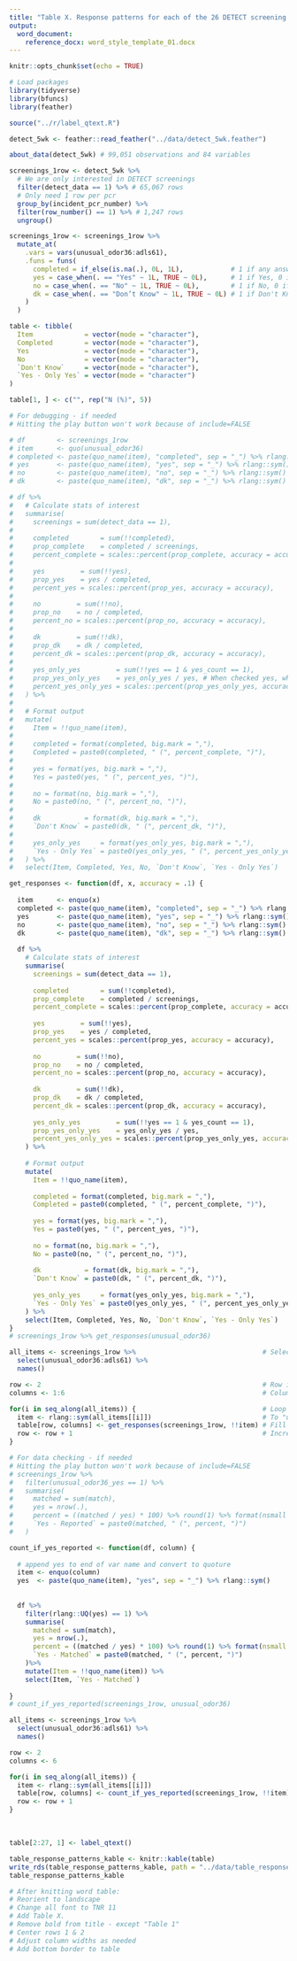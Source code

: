 ```yaml
---
title: "Table X. Response patterns for each of the 26 DETECT screening items"
output:
  word_document:
    reference_docx: word_style_template_01.docx
---
```


```r
knitr::opts_chunk$set(echo = TRUE)
```

```r
# Load packages
library(tidyverse)
library(bfuncs)
library(feather)

source("../r/label_qtext.R")
```

<!-- Load data -->

<!-- Deidentified 5-week pilot data. Created in data_medstar_aps_merged_03_preprocess_for_analysis.Rmd  -->

```r
detect_5wk <- feather::read_feather("../data/detect_5wk.feather")
```

```r
about_data(detect_5wk) # 99,051 observations and 84 variables
```

<!-- Data management -->

```r
screenings_1row <- detect_5wk %>% 
  # We are only interested in DETECT screenings
  filter(detect_data == 1) %>% # 65,067 rows
  # Only need 1 row per pcr
  group_by(incident_pcr_number) %>% 
  filter(row_number() == 1) %>% # 1,247 rows
  ungroup()
```

<!-- For each screening item, I want to know how often it was skipped, how often it was yes, how often it was no, how often it was don't know, if yes, how often it was reported, and if yes, how often other items were also yes. -->

```r
screenings_1row <- screenings_1row %>% 
  mutate_at(
    .vars = vars(unusual_odor36:adls61),
    .funs = funs(
      completed = if_else(is.na(.), 0L, 1L),            # 1 if any answer - even "Don't Know", 0 if NA
      yes = case_when(. == "Yes" ~ 1L, TRUE ~ 0L),      # 1 if Yes, 0 if anything else - including NA
      no = case_when(. == "No" ~ 1L, TRUE ~ 0L),        # 1 if No, 0 if anything else - including NA
      dk = case_when(. == "Don’t Know" ~ 1L, TRUE ~ 0L) # 1 if Don't Know, 0 if anything else - including NA
    )
  )
```


<!-- Create table shell -->

```r
table <- tibble(
  Item             = vector(mode = "character"),
  Completed        = vector(mode = "character"),
  Yes              = vector(mode = "character"),
  No               = vector(mode = "character"),
  `Don't Know`     = vector(mode = "character"),
  `Yes - Only Yes` = vector(mode = "character")
)
```

<!-- Add stat identifier to table -->

```r
table[1, ] <- c("", rep("N (%)", 5))
```

<!-- Create function to return the N and percent completed for each screening item -->
<!-- Create function to return N and percent for each response option by screening item -->
<!-- Create function to return N and percent if yes, only yes -->

```r
# For debugging - if needed
# Hitting the play button won't work because of include=FALSE

# df        <- screenings_1row
# item      <- quo(unusual_odor36)
# completed <- paste(quo_name(item), "completed", sep = "_") %>% rlang::sym()
# yes       <- paste(quo_name(item), "yes", sep = "_") %>% rlang::sym()
# no        <- paste(quo_name(item), "no", sep = "_") %>% rlang::sym()
# dk        <- paste(quo_name(item), "dk", sep = "_") %>% rlang::sym()

# df %>%
#   # Calculate stats of interest
#   summarise(
#     screenings = sum(detect_data == 1),
# 
#     completed        = sum(!!completed),
#     prop_complete    = completed / screenings,
#     percent_complete = scales::percent(prop_complete, accuracy = accuracy),
# 
#     yes         = sum(!!yes),
#     prop_yes    = yes / completed,
#     percent_yes = scales::percent(prop_yes, accuracy = accuracy),
# 
#     no         = sum(!!no),
#     prop_no    = no / completed,
#     percent_no = scales::percent(prop_no, accuracy = accuracy),
# 
#     dk         = sum(!!dk),
#     prop_dk    = dk / completed,
#     percent_dk = scales::percent(prop_dk, accuracy = accuracy),
#     
#     yes_only_yes         = sum(!!yes == 1 & yes_count == 1),
#     prop_yes_only_yes    = yes_only_yes / yes, # When checked yes, what percentage of the time was it the only yes
#     percent_yes_only_yes = scales::percent(prop_yes_only_yes, accuracy = accuracy)
#   ) %>%
# 
#   # Format output
#   mutate(
#     Item = !!quo_name(item),
# 
#     completed = format(completed, big.mark = ","),
#     Completed = paste0(completed, " (", percent_complete, ")"),
# 
#     yes = format(yes, big.mark = ","),
#     Yes = paste0(yes, " (", percent_yes, ")"),
# 
#     no = format(no, big.mark = ","),
#     No = paste0(no, " (", percent_no, ")"),
# 
#     dk           = format(dk, big.mark = ","),
#     `Don't Know` = paste0(dk, " (", percent_dk, ")"),
#     
#     yes_only_yes     = format(yes_only_yes, big.mark = ","),
#     `Yes - Only Yes` = paste0(yes_only_yes, " (", percent_yes_only_yes, ")")
#   ) %>%
#   select(Item, Completed, Yes, No, `Don't Know`, `Yes - Only Yes`)
```

```r
get_responses <- function(df, x, accuracy = .1) {
  
  item      <- enquo(x)
  completed <- paste(quo_name(item), "completed", sep = "_") %>% rlang::sym()
  yes       <- paste(quo_name(item), "yes", sep = "_") %>% rlang::sym()
  no        <- paste(quo_name(item), "no", sep = "_") %>% rlang::sym()
  dk        <- paste(quo_name(item), "dk", sep = "_") %>% rlang::sym()
  
  df %>%
    # Calculate stats of interest
    summarise(
      screenings = sum(detect_data == 1),
      
      completed        = sum(!!completed),
      prop_complete    = completed / screenings,
      percent_complete = scales::percent(prop_complete, accuracy = accuracy),
      
      yes         = sum(!!yes),
      prop_yes    = yes / completed,
      percent_yes = scales::percent(prop_yes, accuracy = accuracy),
      
      no         = sum(!!no),
      prop_no    = no / completed,
      percent_no = scales::percent(prop_no, accuracy = accuracy),
      
      dk         = sum(!!dk),
      prop_dk    = dk / completed,
      percent_dk = scales::percent(prop_dk, accuracy = accuracy),
    
      yes_only_yes         = sum(!!yes == 1 & yes_count == 1),
      prop_yes_only_yes    = yes_only_yes / yes,
      percent_yes_only_yes = scales::percent(prop_yes_only_yes, accuracy = accuracy)
    ) %>%
    
    # Format output
    mutate(
      Item = !!quo_name(item),
      
      completed = format(completed, big.mark = ","),
      Completed = paste0(completed, " (", percent_complete, ")"),
      
      yes = format(yes, big.mark = ","),
      Yes = paste0(yes, " (", percent_yes, ")"),
      
      no = format(no, big.mark = ","),
      No = paste0(no, " (", percent_no, ")"),
      
      dk           = format(dk, big.mark = ","),
      `Don't Know` = paste0(dk, " (", percent_dk, ")"),
      
      yes_only_yes     = format(yes_only_yes, big.mark = ","),
      `Yes - Only Yes` = paste0(yes_only_yes, " (", percent_yes_only_yes, ")")
    ) %>%
    select(Item, Completed, Yes, No, `Don't Know`, `Yes - Only Yes`)
}
# screenings_1row %>% get_responses(unusual_odor36)
```

<!-- Loop over all screening items -->

```r
all_items <- screenings_1row %>%                                # Select all screening items
  select(unusual_odor36:adls61) %>% 
  names()

row <- 2                                                        # Row index to start with
columns <- 1:6                                                  # Columns to fill in

for(i in seq_along(all_items)) {                                # Loop over each screening item
  item <- rlang::sym(all_items[[i]])                            # To "unquote" the column names
  table[row, columns] <- get_responses(screenings_1row, !!item) # Fill in table
  row <- row + 1                                                # Increment row
}
```

<!-- Create function to return N and percent if yes, reported -->

```r
# For data checking - if needed
# Hitting the play button won't work because of include=FALSE
# screenings_1row %>%
#   filter(unusual_odor36_yes == 1) %>%
#   summarise(
#     matched = sum(match),
#     yes = nrow(.),
#     percent = ((matched / yes) * 100) %>% round(1) %>% format(nsmall = 1L),
#     `Yes - Reported` = paste0(matched, " (", percent, ")")
#   )
```

```r
count_if_yes_reported <- function(df, column) {
  
  # append yes to end of var name and convert to quoture
  item <- enquo(column)
  yes  <- paste(quo_name(item), "yes", sep = "_") %>% rlang::sym()
  
  
  df %>% 
    filter(rlang::UQ(yes) == 1) %>% 
    summarise(
      matched = sum(match),
      yes = nrow(.),
      percent = ((matched / yes) * 100) %>% round(1) %>% format(nsmall = 1L),
      `Yes - Matched` = paste0(matched, " (", percent, ")")
    )%>% 
    mutate(Item = !!quo_name(item)) %>% 
    select(Item, `Yes - Matched`)
  
}
# count_if_yes_reported(screenings_1row, unusual_odor36)
```

<!-- Loop over all screening items -->

```r
all_items <- screenings_1row %>%                                           # Select all screening items
  select(unusual_odor36:adls61) %>% 
  names()

row <- 2                                                                   # Row index to start with
columns <- 6                                                               # Columns to fill in

for(i in seq_along(all_items)) {                                           # Loop over each screening item
  item <- rlang::sym(all_items[[i]])                                       # To "unquote" the column names
  table[row, columns] <- count_if_yes_reported(screenings_1row, !!item)[2] # Fill in table
  row <- row + 1                                                           # Increment row
}
```

<!-- Add screening item text to "item" column -->\

```r
table[2:27, 1] <- label_qtext()
```

<!-- Turn into Kable -->

```r
table_response_patterns_kable <- knitr::kable(table)
write_rds(table_response_patterns_kable, path = "../data/table_response_patterns_kable.rds") # Save
table_response_patterns_kable
```

```r
# After knitting word table:
# Reorient to landscape
# Change all font to TNR 11
# Add Table X.
# Remove bold from title - except "Table 1"
# Center rows 1 & 2
# Adjust column widths as needed
# Add bottom border to table
```
























